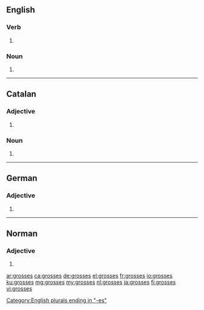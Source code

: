 ==English==

===Verb===
{{head|en|verb form}}

# {{en-third-person singular of|gross}}

===Noun===
{{head|en|plural}}

# {{plural of|gross|lang=en}}

[[Category:English plurals ending in "-es"]]

----

==Catalan==

===Adjective===
{{ca-adj-form}}

# {{feminine plural of|gros|lang=ca}}

===Noun===
{{ca-noun-form}}

# {{plural of|grossa|lang=ca}}

----

==German==

===Adjective===
{{head|de|adjective form}}

# {{inflected form of|gross|lang=de}}

----

==Norman==

===Adjective===
{{nrf-adj-form}}

# {{feminine plural of|gros|lang=nrf}}

[[ar:grosses]]
[[ca:grosses]]
[[de:grosses]]
[[el:grosses]]
[[fr:grosses]]
[[io:grosses]]
[[ku:grosses]]
[[mg:grosses]]
[[my:grosses]]
[[nl:grosses]]
[[ja:grosses]]
[[fi:grosses]]
[[vi:grosses]]